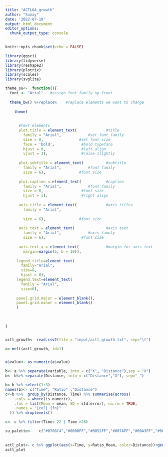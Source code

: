 ---
title: "ACTL6A_growth"
author: "Sunay"
date: '2022-07-19'
output: html_document
editor_options: 
  chunk_output_type: console
---

```{r setup, include=FALSE}
knitr::opts_chunk$set(echo = FALSE)
```

```{r}
library(ggsci)
library(tidyverse)
library(reshape2)
library(plotrix)
library(scales)
library(svglite)
```
```{r}
theme_su<-  function(){ 
  font <- "Arial"   #assign font family up front
  
  theme_bw() %+replace%    #replace elements we want to change
    
    theme(
   
      
      #text elements
      plot.title = element_text(             #title
        family = "Arial",            #set font family
        size = 8,                #set font size
        face = 'bold',            #bold typeface
        hjust = 0,                #left align
        vjust = 3),               #raise slightly
      
      plot.subtitle = element_text(          #subtitle
        family = "Arial",            #font family
        size = 6),               #font size
      
      plot.caption = element_text(           #caption
        family = "Arial",            #font family
        size = 6,                 #font size
        hjust = 1),               #right align
      
      axis.title = element_text(             #axis titles
        family = "Arial",
        
        size = 6),               #font size
      
      axis.text = element_text(              #axis text
        family = "Arial",            #axis famuly
        size = 6),                #font size
      
      axis.text.x = element_text(            #margin for axis text
        margin=margin(5, b = 10)),
      
     legend.title=element_text(
       family="Arial",
       size=8,
       hjust = 0),
     legend.text=element_text(
       family = "Arial",
       size=6),
     
     panel.grid.major = element_blank(),
     panel.grid.minor = element_blank()
     )
  
     
    
}



```


```{r}
actl_growth<- read.csv2(file = "input/actl_growth.txt", sep="\t")

a<-melt(actl_growth, id=1)


a$value<- as.numeric(a$value)

b<- a %>% separate(variable, into = c("X", "Distance"),sep = "X")
b<- b%>% separate(Distance, into = c("Distance","X"), sep="_")

b<-b %>% select(1:3)
names(b)<- c("Time", "Ratio" ,"Distance")
c<-b %>%  group_by(Distance, Time) %>% summarise(across(
    .cols = where(is.numeric), 
    .fns = list(Mean = mean, SD = std.error), na.rm = TRUE, 
    .names = "{col}_{fn}"
  )) %>% droplevels()

c<- c %>% filter(Time< 22 | Time >28)

su_palette<-   c("#0700C4","#0000FF","#0052FF","#007AFF","#00A3FF","#00CCFF")
  
  
actl_plot<- c %>% ggplot(aes(x=Time, y=Ratio_Mean, color=Distance))+geom_line()+geom_point()+geom_errorbar(aes(ymin=Ratio_Mean-Ratio_SD, ymax=Ratio_Mean+Ratio_SD), width=0.3)+xlim(16,50)+theme_su()+ggtitle("Growth Effect of \nACTL6A Targeting Guides")+xlab("Time (h)")+ylab("Ratio to time=0")+scale_color_manual(name="Distance to\nACTL6A  TSS (bp)", limits = c("26", "33", "615", "812", "951", "1069"), values = su_palette)+ylim(1.9,6.3)
actl_plot





```

